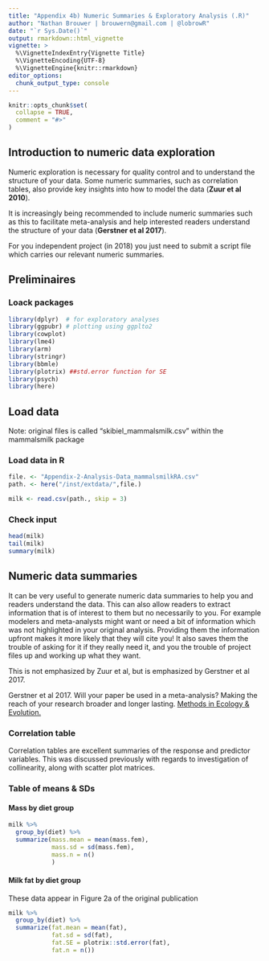 ```yaml
---
title: "Appendix 4b) Numeric Summaries & Exploratory Analysis (.R)"
author: "Nathan Brouwer | brouwern@gmail.com | @lobrowR"
date: "`r Sys.Date()`"
output: rmarkdown::html_vignette
vignette: >
  %\VignetteIndexEntry{Vignette Title}
  %\VignetteEncoding{UTF-8}
  %\VignetteEngine{knitr::rmarkdown}
editor_options: 
  chunk_output_type: console
---
```


```r
knitr::opts_chunk$set(
  collapse = TRUE,
  comment = "#>"
)
```


## Introduction to numeric data exploration

Numeric exploration is necessary for quality control and to understand the structure of your data.  Some numeric summaries, such as correlation tables, also provide key insights into how to model the data (**Zuur et al 2010**).

It is increasingly being recommended to include numeric summaries such as this to facilitate meta-analysis and help interested readers understand the structure of your data (**Gerstner et al 2017**).


For you independent project (in 2018) you just need to submit a script file which carries our relevant numeric summaries.


## Preliminaires


### Loack packages

```r
library(dplyr)  # for exploratory analyses
library(ggpubr) # plotting using ggplto2
library(cowplot)
library(lme4)
library(arm)
library(stringr) 
library(bbmle)
library(plotrix) ##std.error function for SE
library(psych)
library(here)
```



## Load data

Note: original files is called "skibiel_mammalsmilk.csv" within the mammalsmilk package


### Load data in R
```r
file. <- "Appendix-2-Analysis-Data_mammalsmilkRA.csv"
path. <- here("/inst/extdata/",file.)

milk <- read.csv(path., skip = 3)
```


### Check input

```r
head(milk)
tail(milk)
summary(milk)
```





## Numeric data summaries

It can be very useful to generate numeric data summaries to help you and readers understand the data.  This can also allow readers to extract information that is of interest to them but no necessarily to you.  For example modelers and meta-analysts might want or need a bit of information which was not highlighted in your original analysis.  Providing them the information upfront makes it more likely that they will cite you!  It also saves them the trouble of asking for it if they really need it, and you the trouble of project files up and working up what they want.

This is not emphasized by Zuur et al, but is emphasized by Gerstner et al 2017.  

Gerstner et al 2017.  Will your paper be used in a meta-analysis?  Making the reach of your research broader and longer lasting.  [Methods in Ecology & Evolution.](https://doi.org/10.1111/2041-210X.12758 )


### Correlation table

Correlation tables are excellent summaries of the response and predictor variables.  This was discussed previously with regards to investigation of collinearity, along with scatter plot matrices.


### Table of means & SDs

#### Mass by diet group

```r
milk %>% 
  group_by(diet) %>%
  summarize(mass.mean = mean(mass.fem),
            mass.sd = sd(mass.fem),
            mass.n = n()
            )
```

#### Milk fat by diet group

These data appear in Figure 2a of the original publication

```r
milk %>% 
  group_by(diet) %>%
  summarize(fat.mean = mean(fat),
            fat.sd = sd(fat),
            fat.SE = plotrix::std.error(fat),
            fat.n = n())
```









